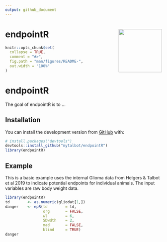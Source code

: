 ```yaml
---
output: github_document
---
```


<!-- README.md is generated from README.Rmd. Please edit that file -->

# endpointR <img src='man/figures/logo.png' align="right" height="139" />


```r
knitr::opts_chunk$set(
  collapse = TRUE,
  comment = "#>",
  fig.path = "man/figures/README-",
  out.width = "100%"
)
```
# endpointR

<!-- badges: start -->
<!-- badges: end -->

The goal of endpointR is to ...

## Installation
You can install the development version from [GitHub](https://github.com/) with:

``` r
# install.packages("devtools")
devtools::install_github("mytalbot/endpointR")
library(endpointR)
```
## Example

This is a basic example uses the internal Glioma data from Helgers & Talbot et al 2019 to indicate potential endpoints for individual animals. The input variables are raw body weight data.

```r
library(endpointR)
td        <- as.numeric(gliodat[1,])
danger    <- epR(td        = td,
                 org       = FALSE,
                 wl        = 6,
                 SDwdth    = 2,
                 mad       = FALSE,
                 blind     = TRUE)
danger
```
